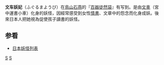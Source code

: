 '''文车妖妃'''（ふぐるまようび）在[[鳥山石燕|鳥山石燕]]的『[[百器徒然袋|百器徒然袋]]』有写到。是由[[文車|文車]]（宮中運書小車）化身的妖怪，因經常感受到女性[[情書|情書]]、文章中的怨念而化身成妖。後來日本人把她視為促使孩子讀書的妖怪。

== 参看 ==
* [[日本妖怪列表|日本妖怪列表]]

[[Category:鸟山石燕的妖怪|S]]
[[Category:付丧神|S]]